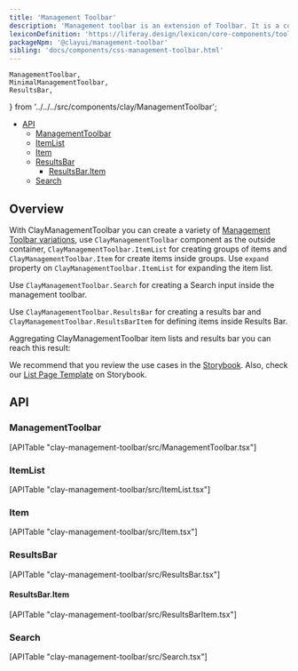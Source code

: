 ```yaml
---
title: 'Management Toolbar'
description: 'Management toolbar is an extension of Toolbar. It is a combination of different components, including filters, orders, search, visualization select, and other actions that let users manage a dataset.'
lexiconDefinition: 'https://liferay.design/lexicon/core-components/toolbars/management-bar/'
packageNpm: '@clayui/management-toolbar'
sibling: 'docs/components/css-management-toolbar.html'
---
```


	ManagementToolbar,
	MinimalManagementToolbar,
	ResultsBar,
} from '../../../src/components/clay/ManagementToolbar';

<div class="nav-toc-absolute">
<div class="nav-toc">

-   [API](#api)
    -   [ManagementToolbar](#managementtoolbar)
    -   [ItemList](#itemlist)
    -   [Item](#item)
    -   [ResultsBar](#resultsbar)
        -   [ResultsBar.Item](#resultsbar.item)
    -   [Search](#search)

</div>
</div>

## Overview

With ClayManagementToolbar you can create a variety of [Management Toolbar variations](https://liferay.design/lexicon/core-components/toolbars/management-bar/#layout-variations), use `ClayManagementToolbar` component as the outside container, `ClayManagementToolbar.ItemList` for creating groups of items and `ClayManagementToolbar.Item` for create items inside groups. Use `expand` property on `ClayManagementToolbar.ItemList` for expanding the item list.

Use `ClayManagementToolbar.Search` for creating a Search input inside the management toolbar.

<MinimalManagementToolbar />

Use `ClayManagementToolbar.ResultsBar` for creating a results bar and `ClayManagementToolbar.ResultsBarItem` for defining items inside Results Bar.

<ResultsBar />

Aggregating ClayManagementToolbar item lists and results bar you can reach this result:

<ManagementToolbar />

We recommend that you review the use cases in the <a href="https://storybook.clayui.com/?path=/story/components-claymanagementtoolbar--w-low-level">Storybook</a>. Also, check our <a href="https://storybook.clayui.com/?path=/story/demos-templates--list-page">List Page Template</a> on Storybook.

## API

### ManagementToolbar

<div>[APITable "clay-management-toolbar/src/ManagementToolbar.tsx"]</div>

### ItemList

<div>[APITable "clay-management-toolbar/src/ItemList.tsx"]</div>

### Item

<div>[APITable "clay-management-toolbar/src/Item.tsx"]</div>

### ResultsBar

<div>[APITable "clay-management-toolbar/src/ResultsBar.tsx"]</div>

#### ResultsBar.Item

<div>[APITable "clay-management-toolbar/src/ResultsBarItem.tsx"]</div>

### Search

<div>[APITable "clay-management-toolbar/src/Search.tsx"]</div>
